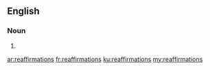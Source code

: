 ==English==

===Noun===
{{head|en|plural}}

# {{plural of|reaffirmation|lang=en}}

[[ar:reaffirmations]]
[[fr:reaffirmations]]
[[ku:reaffirmations]]
[[my:reaffirmations]]